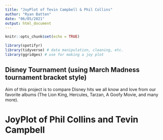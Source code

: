```yaml
---
title: "JoyPlot of Tevin Campbell & Phil Collins"
author: "Ryan Batten"
date: "06/05/2021"
output: html_document
---
```


```r
knitr::opts_chunk$set(echo = TRUE)

library(spotifyr)
library(tidyverse) # data manipulation, cleaning, etc.
library(ggridges) # use for making a joy plot
```

## Disney Tournament (using March Madness tournament bracket style)

Aim of this project is to compare Disney hits we all know and love from our favorite albums (The Lion King, Hercules, Tarzan, 
A Goofy Movie, and many more). 

# JoyPlot of Phil Collins and Tevin Campbell 


```r

```


